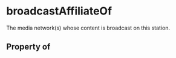 # broadcastAffiliateOf

The media network(s) whose content is broadcast on this station.

## Property of



